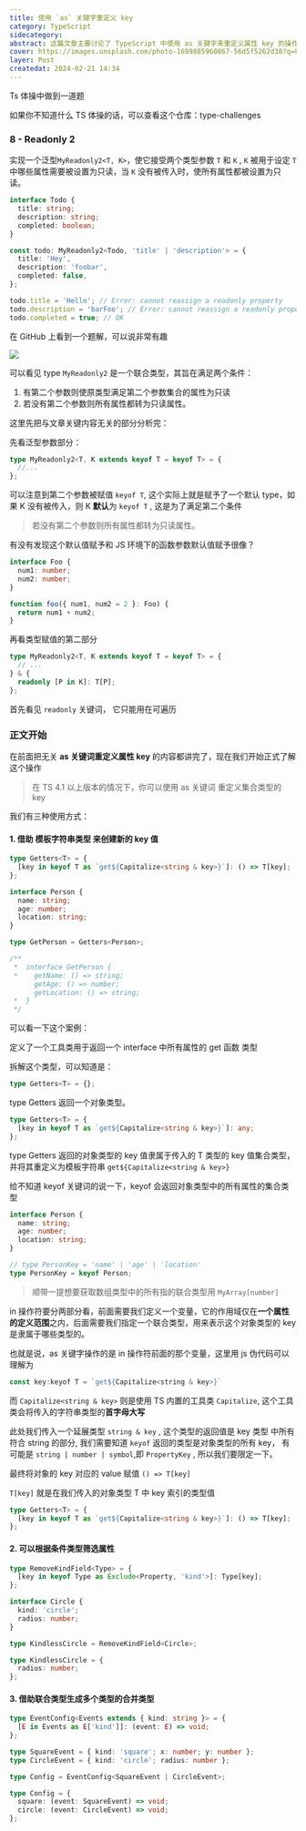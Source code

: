 ```yaml
---
title: 使用 `as` 关键字重定义 key
category: TypeScript
sidecategory: 
abstract: 这篇文章主要讨论了 TypeScript 中使用 as 关键字来重定义属性 key 的操作。
cover: https://images.unsplash.com/photo-1699885960867-56d5f5262d38?q=80&w=2670&auto=format&fit=crop&ixlib=rb-4.0.3&ixid=M3wxMjA3fDB8MHxwaG90by1wYWdlfHx8fGVufDB8fHx8fA%3D%3D
layer: Post
createdat: 2024-02-21 14:34
---
```


Ts 体操中做到一道题

如果你不知道什么 TS 体操的话，可以查看这个仓库：<Link target="_blank" href="https://github.com/type-challenges/type-challenges">type-challenges</Link>

### 8 - Readonly 2

实现一个泛型`MyReadonly2<T, K>`，使它接受两个类型参数 `T` 和 `K` , `K` 被用于设定 `T` 中哪些属性需要被设置为只读，当 `K` 没有被传入时，使所有属性都被设置为只读。

```ts
interface Todo {
  title: string;
  description: string;
  completed: boolean;
}

const todo: MyReadonly2<Todo, 'title' | 'description'> = {
  title: 'Hey',
  description: 'foobar',
  completed: false,
};

todo.title = 'Hello'; // Error: cannot reassign a readonly property
todo.description = 'barFoo'; // Error: cannot reassign a readonly property
todo.completed = true; // OK
```

在 GitHub 上看到一个题解，可以说非常有趣

<Image src="/article_img/TypeScript/issue_8.png" />

可以看见 type `MyReadonly2` 是一个联合类型，其旨在满足两个条件：

1. 有第二个参数则使原类型满足第二个参数集合的属性为只读
2. 若没有第二个参数则所有属性都转为只读属性。

这里先把与文章关键内容无关的部分分析完：

先看泛型参数部分：

```ts
type MyReadonly2<T, K extends keyof T = keyof T> = {
  //...
};
```

可以注意到第二个参数被赋值 `keyof T`, 这个实际上就是赋予了一个默认 type，如果 K 没有被传入，则 K **默认**为 `keyof T` , 这是为了满足第二个条件

> 若没有第二个参数则所有属性都转为只读属性。

有没有发现这个默认值赋予和 JS 环境下的函数参数默认值赋予很像？

```ts
interface Foo {
  num1: number;
  num2: number;
}

function foo({ num1, num2 = 2 }: Foo) {
  return num1 + num2;
}
```

再看类型赋值的第二部分

```ts
type MyReadonly2<T, K extends keyof T = keyof T> = {
  // ...
} & {
  readonly [P in K]: T[P];
};
```

首先看见 `readonly` 关键词， 它只能用在可遍历

### 正文开始

在前面把无关 **as 关键词重定义属性 key** 的内容都讲完了，现在我们开始正式了解这个操作

> 在 TS 4.1 以上版本的情况下，你可以使用 as 关键词 重定义集合类型的 key

我们有三种使用方式：

#### 1. 借助 模板字符串类型 来创建新的 key 值

```ts
type Getters<T> = {
  [key in keyof T as `get${Capitalize<string & key>}`]: () => T[key];
};

interface Person {
  name: string;
  age: number;
  location: string;
}

type GetPerson = Getters<Person>;

/**
 *  interface GetPerson {
 *    getName: () => string;
      getAge: () => number;
      getLocation: () => string;
 *  }
 */
```

可以看一下这个案例：

定义了一个工具类用于返回一个 interface 中所有属性的 get 函数 类型

拆解这个类型，可以知道是：

```ts
type Getters<T> = {};
```

type Getters 返回一个对象类型。

```ts
type Getters<T> = {
  [key in keyof T as `get${Capitalize<string & key>}`]: any;
};
```

type Getters 返回的对象类型的 key 值隶属于传入的 T 类型的 key 值集合类型，并将其重定义为模板字符串 `get${Capitalize<string & key>}`

给不知道 keyof 关键词的说一下，keyof 会返回对象类型中的所有属性的集合类型

```ts
interface Person {
  name: string;
  age: number;
  location: string;
}

// type PersonKey = 'name' | 'age' | 'location'
type PersonKey = keyof Person;
```

> 顺带一提想要获取数组类型中的所有指的联合类型用 `MyArray[number]`

in 操作符要分两部分看，前面需要我们定义一个变量，它的作用域仅在**一个属性的定义范围**之内，后面需要我们指定一个联合类型，用来表示这个对象类型的 key 是隶属于哪些类型的。

也就是说，as 关键字操作的是 in 操作符前面的那个变量，这里用 js 伪代码可以理解为

```js
const key:keyof T = `get${Capitalize<string & key>}`
```

而 `Capitalize<string & key>` 则是使用 TS 内置的工具类 `Capitalize`, 这个工具类会将传入的字符串类型的**首字母大写**

此处我们传入一个延展类型 `string & key` , 这个类型的返回值是 key 类型 中所有符合 string 的部分, 我们需要知道 `keyof` 返回的类型是对象类型的所有 key，
有可能是 `string | number | symbol`,即 `PropertyKey` , 所以我们要限定一下。

最终将对象的 key 对应的 value 赋值 `() => T[key]`

`T[key]` 就是在我们传入的对象类型 T 中 key 索引的类型值

```ts
type Getters<T> = {
  [key in keyof T as `get${Capitalize<string & key>}`]: () => T[key];
};
```

#### 2. 可以根据条件类型筛选属性

```ts
type RemoveKindField<Type> = {
  [key in keyof Type as Exclude<Property, 'kind'>]: Type[key];
};

interface Circle {
  kind: 'circle';
  radius: number;
}

type KindlessCircle = RemoveKindField<Circle>;

type KindlessCircle = {
  radius: number;
};
```

#### 3. 借助联合类型生成多个类型的合并类型

```ts
type EventConfig<Events extends { kind: string }> = {
  [E in Events as E['kind']]: (event: E) => void;
};

type SquareEvent = { kind: 'square'; x: number; y: number };
type CircleEvent = { kind: 'circle'; radius: number };

type Config = EventConfig<SquareEvent | CircleEvent>;

type Config = {
  square: (event: SquareEvent) => void;
  circle: (event: CircleEvent) => void;
};
```
